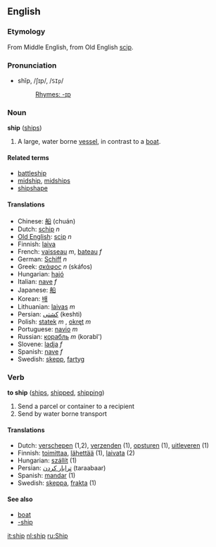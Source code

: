 ==English==
===Etymology===
From Middle English, from Old English [[scip]].
===Pronunciation===
*shĭp, /ʃɪp/, /<tt>SIp</tt>/
*:[[Rhymes:English:-ɪp|Rhymes: -ɪp]]

===Noun===
'''ship''' ([[ships]])

#A large, water borne [[vessel]], in contrast to a [[boat]].

====Related terms====
*[[battleship]]
*[[midship]], [[midships]]
*[[shipshape]]

====Translations====
*Chinese: [[船]] (chuán)
*Dutch: [[schip]] ''n''
*[[Old English]]: [[scip]] ''n''
*Finnish: [[laiva]]
*French: [[vaisseau]] ''m'', [[bateau]] ''f''
*German: [[Schiff]] ''n''
*Greek: [[σκάφος]] ''n'' (sk&aacute;fos)
*Hungarian: [[hajó]]
*Italian: [[nave]] ''f''
*Japanese: [[船]]
*Korean: [[배]]
*Lithuanian: [[laivas]] ''m''
*Persian: [[كشتی]] (keshti)
*Polish: [[statek]] ''m'' , [[okręt]] ''m''
*Portuguese: [[navio]] ''m''
*Russian: [[корабль]] ''m'' (korabl')
*Slovene: [[ladja]] ''f''
*Spanish: [[nave]] ''f''
*Swedish: [[skepp]], [[fartyg]]

===Verb===
'''to ship''' ([[ships]], [[shipped]], [[shipping]])

#Send a parcel or container to a recipient
#Send by water borne transport

====Translations====
*Dutch: [[verschepen]] (1,2), [[verzenden]] (1), [[opsturen]] (1), [[uitleveren]] (1)
*Finnish: [[toimittaa]], [[lähettää]] (1), [[laivata]] (2)
*Hungarian: [[szállít]] (1)
*Persian: [[ترابار كردن]] (taraabaar)
*Spanish: [[mandar]] (1)
*Swedish: [[skeppa]], [[frakta]] (1)

====See also====
*[[boat]]<!-- is this every a synonym? -->
*[[-ship]]

[[it:ship]]
[[nl:ship]]
[[ru:Ship]]